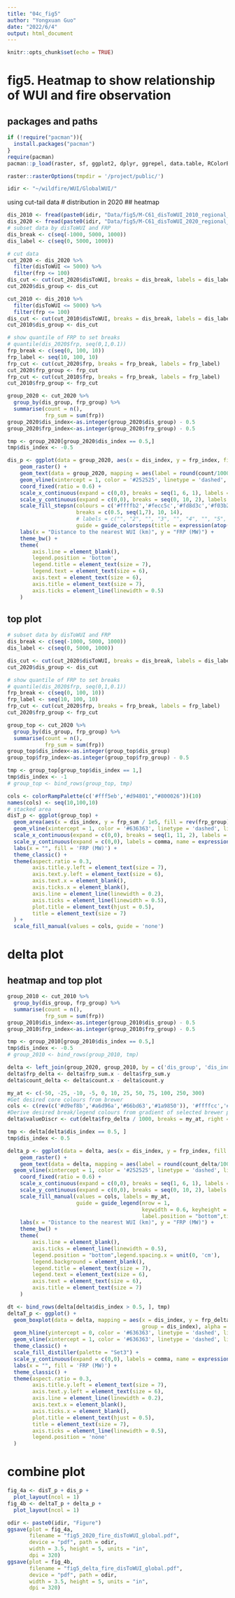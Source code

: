 ```yaml
---
title: "04c_fig5"
author: "Yongxuan Guo"
date: "2022/6/4"
output: html_document
---
```


```r
knitr::opts_chunk$set(echo = TRUE)
```

# fig5. Heatmap to show relationship of WUI and fire observation
## packages and paths
```r
if (!require("pacman")){
  install.packages("pacman")
}
require(pacman)
pacman::p_load(raster, sf, ggplot2, dplyr, ggrepel, data.table, RColorBrewer, scales, patchwork)

raster::rasterOptions(tmpdir = '/project/public/')

idir <- "~/wildfire/WUI/GlobalWUI/"

```

using cut-tail data
# distribution in 2020
## heatmap
```r
dis_2010 <- fread(paste0(idir, "Data/fig5/M-C61_disToWUI_2010_regional_vegetation.csv.gz"))
dis_2020 <- fread(paste0(idir, "Data/fig5/M-C61_disToWUI_2020_regional_vegetation.csv.gz"))
# subset data by disToWUI and FRP
dis_break <- c(seq(-1000, 5000, 1000))
dis_label <- c(seq(0, 5000, 1000))

# cut data
cut_2020 <- dis_2020 %>%
  filter(disToWUI <= 5000) %>%
  filter(frp <= 100)
dis_cut <- cut(cut_2020$disToWUI, breaks = dis_break, labels = dis_label)
cut_2020$dis_group <- dis_cut

cut_2010 <- dis_2010 %>%
  filter(disToWUI <= 5000) %>%
  filter(frp <= 100)
dis_cut <- cut(cut_2010$disToWUI, breaks = dis_break, labels = dis_label)
cut_2010$dis_group <- dis_cut

# show quantile of FRP to set breaks
# quantile(dis_2020$frp, seq(0,1,0.1))
frp_break <- c(seq(0, 100, 10))
frp_label <- seq(10, 100, 10)
frp_cut <- cut(cut_2020$frp, breaks = frp_break, labels = frp_label)
cut_2020$frp_group <- frp_cut
frp_cut <- cut(cut_2010$frp, breaks = frp_break, labels = frp_label)
cut_2010$frp_group <- frp_cut

group_2020 <- cut_2020 %>%
  group_by(dis_group, frp_group) %>%
  summarise(count = n(),
            frp_sum = sum(frp))
group_2020$dis_index<-as.integer(group_2020$dis_group) - 0.5
group_2020$frp_index<-as.integer(group_2020$frp_group) - 0.5

tmp <- group_2020[group_2020$dis_index == 0.5,]
tmp$dis_index <- -0.5

dis_p <- ggplot(data = group_2020, aes(x = dis_index, y = frp_index, fill = frp_sum/100000)) +
    geom_raster() +
    geom_text(data = group_2020, mapping = aes(label = round(count/1000)), size = 2) +
    geom_vline(xintercept = 1, color = '#252525', linetype = 'dashed', linewidth = 0.2) +
    coord_fixed(ratio = 0.6) +
    scale_x_continuous(expand = c(0,0), breaks = seq(1, 6, 1), labels = seq(0, 5, 1)) +
    scale_y_continuous(expand = c(0,0), breaks = seq(0, 10, 2), labels = seq(0, 100, 20)) + 
    scale_fill_stepsn(colours = c('#ffffb2','#fecc5c','#fd8d3c','#f03b20','#bd0026'), 
                      breaks = c(0.5, seq(1,7), 10, 14), 
                      # labels = c("", "2", "", "3", "", "4", "", "5", "","6","","7"),
                      guide = guide_colorsteps(title = expression(atop(sum(FRP), '('%*% 10 ^ {5} ~'MW)')), barwidth = 8, barheight = 0.8, title.position = "right")) +
    labs(x = "Distance to the nearest WUI (km)", y = "FRP (MW)") +    
    theme_bw() +
    theme(
        axis.line = element_blank(),
        legend.position = 'bottom',
        legend.title = element_text(size = 7),
        legend.text = element_text(size = 6),
        axis.text = element_text(size = 6),
        axis.title = element_text(size = 7),
        axis.ticks = element_line(linewidth = 0.5)
    )

```

## top plot
```r
# subset data by disToWUI and FRP
dis_break <- c(seq(-1000, 5000, 1000))
dis_label <- c(seq(0, 5000, 1000))

dis_cut <- cut(cut_2020$disToWUI, breaks = dis_break, labels = dis_label)
cut_2020$dis_group <- dis_cut

# show quantile of FRP to set breaks
# quantile(dis_2020$frp, seq(0,1,0.1))
frp_break <- c(seq(0, 100, 10))
frp_label <- seq(10, 100, 10)
frp_cut <- cut(cut_2020$frp, breaks = frp_break, labels = frp_label)
cut_2020$frp_group <- frp_cut

group_top <- cut_2020 %>%
  group_by(dis_group, frp_group) %>%
  summarise(count = n(),
            frp_sum = sum(frp))
group_top$dis_index<-as.integer(group_top$dis_group) 
group_top$frp_index<-as.integer(group_top$frp_group) - 0.5

tmp <- group_top[group_top$dis_index == 1,]
tmp$dis_index <- -1
# group_top <- bind_rows(group_top, tmp)

cols <- colorRampPalette(c('#fff5eb','#d94801',"#800026"))(10)
names(cols) <- seq(10,100,10)
# stacked area
disT_p <- ggplot(group_top) + 
  geom_area(aes(x = dis_index, y = frp_sum / 1e5, fill = rev(frp_group), group = frp_group), position = 'stack') +
  geom_vline(xintercept = 1, color = '#636363', linetype = 'dashed', linewidth = 0.2) +
  scale_x_continuous(expand = c(0,0), breaks = seq(1, 11, 2), labels = seq(0, 5, 1)) +
  scale_y_continuous(expand = c(0,0), labels = comma, name = expression(sum(FRP) %*% 10 ^ {5} ~'MW')) +
  labs(x = "", fill = 'FRP (MW)') +
  theme_classic() +
  theme(aspect.ratio = 0.3,
        axis.title.y.left = element_text(size = 7),
        axis.text.y.left = element_text(size = 6),
        axis.text.x = element_blank(),
        axis.ticks.x = element_blank(),
        axis.line = element_line(linewidth = 0.2), 
        axis.ticks = element_line(linewidth = 0.5),
        plot.title = element_text(hjust = 0.5),
        title = element_text(size = 7)
  ) +
  scale_fill_manual(values = cols, guide = 'none')

```

# delta plot
## heatmap and top plot
```r
group_2010 <- cut_2010 %>%
  group_by(dis_group, frp_group) %>%
  summarise(count = n(),
            frp_sum = sum(frp))
group_2010$dis_index<-as.integer(group_2010$dis_group) - 0.5
group_2010$frp_index<-as.integer(group_2010$frp_group) - 0.5

tmp <- group_2010[group_2010$dis_index == 0.5,]
tmp$dis_index <- -0.5
# group_2010 <- bind_rows(group_2010, tmp)

delta <- left_join(group_2020, group_2010, by = c('dis_group', 'dis_index', 'frp_group', 'frp_index'))
delta$frp_delta <- delta$frp_sum.x - delta$frp_sum.y
delta$count_delta <- delta$count.x - delta$count.y

my_at <- c(-50, -25, -10, -5, 0, 10, 25, 50, 75, 100, 250, 300)
#Get desired core colours from brewer
cols <- c(rev(c('#d9ef8b','#a6d96a','#66bd63','#1a9850')), '#ffffcc','#ffeda0','#fed976','#feb24c','#fd8d3c','#fc4e2a','#e31a1c','#bd0026')
#Derive desired break/legend colours from gradient of selected brewer palette
delta$valueDiscr <- cut(delta$frp_delta / 1000, breaks = my_at, right = T)

tmp <- delta[delta$dis_index == 0.5, ]
tmp$dis_index <- 0.5

delta_p <- ggplot(data = delta, aes(x = dis_index, y = frp_index, fill = valueDiscr)) +
    geom_raster() +
    geom_text(data = delta, mapping = aes(label = round(count_delta/100)), size = 2) +
  geom_vline(xintercept = 1, color = '#252525', linetype = 'dashed', linewidth = 0.2) +
    coord_fixed(ratio = 0.6) +
    scale_x_continuous(expand = c(0,0), breaks = seq(1, 6, 1), labels = seq(0, 5, 1)) +
    scale_y_continuous(expand = c(0,0), breaks = seq(0, 10, 2), labels = seq(0, 100, 20)) + 
    scale_fill_manual(values = cols, labels = my_at,
                      guide = guide_legend(nrow = 1, 
                                           keywidth = 0.6, keyheight = 0.8,
                                           label.position = "bottom",title = expression(atop(Delta(FRP), '('%*% 10 ^ {3} ~'MW)')), title.position = "right")) +
    labs(x = "Distance to the nearest WUI (km)", y = "FRP (MW)") +    
    theme_bw() +
    theme(
        axis.line = element_blank(),
        axis.ticks = element_line(linewidth = 0.5),
        legend.position = "bottom",legend.spacing.x = unit(0, 'cm'),
        legend.background = element_blank(), 
        legend.title = element_text(size = 7),
        legend.text = element_text(size = 6),
        axis.text = element_text(size = 6),
        axis.title = element_text(size = 7)
    )

dt <- bind_rows(delta[delta$dis_index > 0.5, ], tmp)
deltaT_p <- ggplot() +
  geom_boxplot(data = delta, mapping = aes(x = dis_index, y = frp_delta / 1000, 
                                           group = dis_index), alpha = 0.5, fill = 'pink', linewidth = 0.2, outlier.size = 0.2) +
  geom_hline(yintercept = 0, color = '#636363', linetype = 'dashed', linewidth = 0.2) + 
  geom_vline(xintercept = 1, color = '#636363', linetype = 'dashed', linewidth = 0.2) +
  theme_classic() +
  scale_fill_distiller(palette = "Set3") +
  scale_y_continuous(expand = c(0,0), labels = comma, name = expression(Delta(FRP) %*% 10 ^ {3} ~'MW')) +
  labs(x = "", fill = 'FRP (MW)') +
  theme_classic() +
  theme(aspect.ratio = 0.3,
        axis.title.y.left = element_text(size = 7),
        axis.text.y.left = element_text(size = 6),
        axis.line = element_line(linewidth = 0.2),
        axis.text.x = element_blank(), 
        axis.ticks.x = element_blank(),
        plot.title = element_text(hjust = 0.5),
        title = element_text(size = 7),
        axis.ticks = element_line(linewidth = 0.5),
        legend.position = 'none'
  ) 


```

# combine plot
```r
fig_4a <- disT_p + dis_p +
  plot_layout(ncol = 1) 
fig_4b <- deltaT_p + delta_p +
  plot_layout(ncol = 1) 

odir <- paste0(idir, "Figure")
ggsave(plot = fig_4a,
       filename = "fig5_2020_fire_disToWUI_global.pdf",
       device = "pdf", path = odir,
       width = 3.5, height = 5, units = "in",
       dpi = 320)
ggsave(plot = fig_4b,
       filename = "fig5_delta_fire_disToWUI_global.pdf",
       device = "pdf", path = odir,
       width = 3.5, height = 5, units = "in",
       dpi = 320)
```
